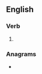 ==English==

===Verb===
{{head|en|verb form}}

# {{en-third-person singular of|altercate}}

===Anagrams===
* {{anagrams|en|a=aaceelrstt|relactates}}